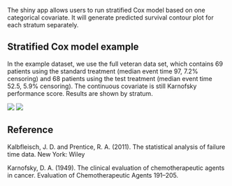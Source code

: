 The shiny app allows users to run stratified Cox model based on one categorical covariate. It will generate predicted survival contour plot for each stratum separately.

## Stratified Cox model example

In the example dataset, we use the full veteran data set, which contains 69 patients using the standard treatment (median event time 97, 7.2% censoring) and 68 patients using the test treatment (median event time 52.5, 5.9% censoring). The continuous covariate is still Karnofsky performance score. Results are shown by stratum. 


![](Contour3.png)
![](Contour3D3.png)

## Reference

Kalbfleisch, J. D. and Prentice, R. A. (2011). The statistical analysis of failure time data. New York: Wiley

Karnofsky, D. A. (1949). The clinical evaluation of chemotherapeutic agents in cancer. Evaluation of Chemotherapeutic Agents 191–205.